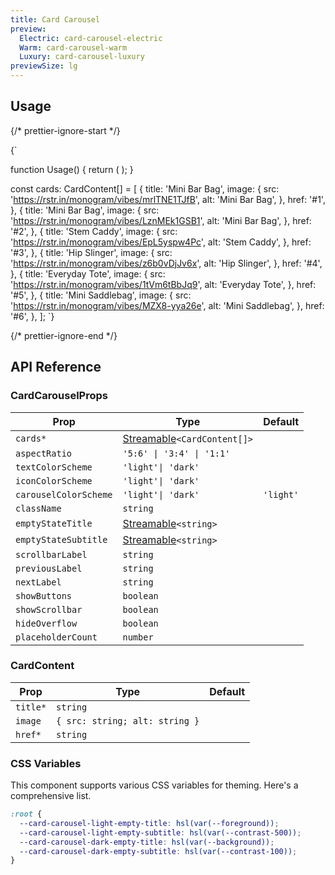 ```yaml
---
title: Card Carousel
preview:
  Electric: card-carousel-electric
  Warm: card-carousel-warm
  Luxury: card-carousel-luxury
previewSize: lg
---
```


## Usage

{/* prettier-ignore-start */}

<CodeBlock lang="ts">{`

function Usage() {
    return (
        <CardCarousel
            cards={cards}
            className="w-full"
            emptyStateSubtitle="Try browsing our complete catalog of products."
            emptyStateTitle="No products found"
            iconColorScheme="dark"
        />
    );
}

const cards: CardContent[] = [
    {
      title: 'Mini Bar Bag',
      image: {
        src: 'https://rstr.in/monogram/vibes/mrlTNE1TJfB',
        alt: 'Mini Bar Bag',
      },
      href: '#1',
    },
    {
      title: 'Mini Bar Bag',
      image: {
        src: 'https://rstr.in/monogram/vibes/LznMEk1GSB1',
        alt: 'Mini Bar Bag',
      },
      href: '#2',
    },
    {
      title: 'Stem Caddy',
      image: {
        src: 'https://rstr.in/monogram/vibes/EpL5yspw4Pc',
        alt: 'Stem Caddy',
      },
      href: '#3',
    },
    {
      title: 'Hip Slinger',
      image: {
        src: 'https://rstr.in/monogram/vibes/z6b0vDjJv6x',
        alt: 'Hip Slinger',
      },
      href: '#4',
    },
    {
      title: 'Everyday Tote',
      image: {
        src: 'https://rstr.in/monogram/vibes/1tVm6tBbJq9',
        alt: 'Everyday Tote',
      },
      href: '#5',
    },
    {
      title: 'Mini Saddlebag',
      image: {
        src: 'https://rstr.in/monogram/vibes/MZX8-yya26e',
        alt: 'Mini Saddlebag',
      },
      href: '#6',
    },
];
`}
</CodeBlock>

{/* prettier-ignore-end */}

## API Reference

### CardCarouselProps

| Prop                  | Type                                                                                             | Default   |
| --------------------- | ------------------------------------------------------------------------------------------------ | --------- |
| `cards*`              | [Streamable](/docs/soul/streamable)`<CardContent[]>` <Tooltip content=" See CardContent below"/> |           |
| `aspectRatio`         | `'5:6' \| '3:4' \| '1:1'`                                                                        |           |
| `textColorScheme`     | `'light'\| 'dark'`                                                                               |           |
| `iconColorScheme`     | `'light'\| 'dark'`                                                                               |           |
| `carouselColorScheme` | `'light'\| 'dark'`                                                                               | `'light'` |
| `className`           | `string`                                                                                         |           |
| `emptyStateTitle`     | [Streamable](/docs/soul/streamable)`<string>`                                                    |           |
| `emptyStateSubtitle`  | [Streamable](/docs/soul/streamable)`<string>`                                                    |           |
| `scrollbarLabel`      | `string`                                                                                         |           |
| `previousLabel`       | `string`                                                                                         |           |
| `nextLabel`           | `string`                                                                                         |           |
| `showButtons`         | `boolean`                                                                                        |           |
| `showScrollbar`       | `boolean`                                                                                        |           |
| `hideOverflow`        | `boolean`                                                                                        |           |
| `placeholderCount`    | `number`                                                                                         |           |

### CardContent

| Prop     | Type                           | Default |
| -------- | ------------------------------ | ------- |
| `title*` | `string`                       |         |
| `image`  | `{ src: string; alt: string }` |         |
| `href*`  | `string`                       |         |

### CSS Variables

This component supports various CSS variables for theming. Here's a comprehensive list.

```css
:root {
  --card-carousel-light-empty-title: hsl(var(--foreground));
  --card-carousel-light-empty-subtitle: hsl(var(--contrast-500));
  --card-carousel-dark-empty-title: hsl(var(--background));
  --card-carousel-dark-empty-subtitle: hsl(var(--contrast-100));
}
```
